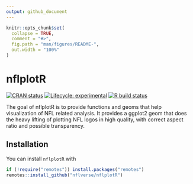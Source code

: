 ```yaml
---
output: github_document
---
```


<!-- README.md is generated from README.Rmd. Please edit that file -->

```r
knitr::opts_chunk$set(
  collapse = TRUE,
  comment = "#>",
  fig.path = "man/figures/README-",
  out.width = "100%"
)
```

# **nflplotR**

<!-- badges: start -->
[![CRAN status](https://img.shields.io/cran/v/nflreadr?style=flat-square&logo=R&label=CRAN)](https://CRAN.R-project.org/package=nflplotR)
[![Lifecycle: experimental](https://img.shields.io/badge/lifecycle-experimental-orange.svg?style=flat-square)](https://lifecycle.r-lib.org/articles/stages.html)
[![R build status](https://img.shields.io/github/workflow/status/nflverse/nflplotR/R-CMD-check?label=R%20check&style=flat-square&logo=github)](https://github.com/nflverse/nflplotR/actions)
<!-- badges: end -->

The goal of nflplotR is to provide functions and geoms that help visualization of NFL related analysis. It provides a ggplot2 geom that does the heavy lifting of plotting NFL logos in high quality, with correct aspect ratio and possible transparency.

## Installation

<!-- You can install the released version of nflplotR from [CRAN](https://CRAN.R-project.org) with: -->

<!-- ``` r -->
<!-- install.packages("nflplotR") -->
<!-- ``` -->

<!-- And the development version from [GitHub](https://github.com/) with: -->

<!-- ``` r -->
<!-- # install.packages("devtools") -->
<!-- devtools::install_github("nflverse/nflplotR") -->
<!-- ``` -->
You can install `nflplotR` with 

``` r
if (!require("remotes")) install.packages("remotes")
remotes::install_github("nflverse/nflplotR")
```
